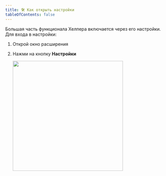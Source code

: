 ```yaml
---
title: 🛠 Как открыть настройки
tableOfContents: false
---
```


Большая часть функционала Хелпера включается через его настройки.\
Для входа в настройки:

1. Открой окно расширения
2. Нажми на кнопку **Настройки**

   <img src="/domru-helper/images/settings.png" width="350px" />
